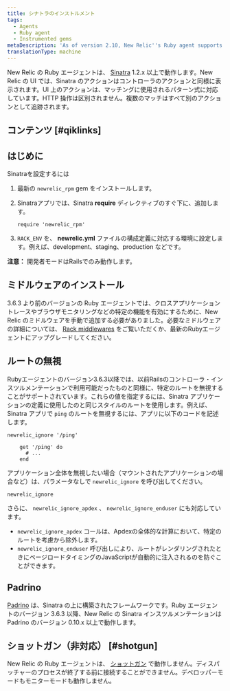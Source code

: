 ```yaml
---
title: シナトラのインストルメント
tags:
  - Agents
  - Ruby agent
  - Instrumented gems
metaDescription: 'As of version 2.10, New Relic''s Ruby agent supports Sinatra 1.2.x or higher.'
translationType: machine
---
```


New Relic の Ruby エージェントは、 [Sinatra](http://www.sinatrarb.com/) 1.2.x 以上で動作します。New Relic の UI では、Sinatra のアクションはコントローラのアクションと同様に表示されます。UI 上のアクションは、マッチングに使用されるパターン式に対応しています。HTTP 操作は区別されません。複数のマッチはすべて別のアクションとして追跡されます。

## コンテンツ [#qiklinks]

## はじめに

Sinatraを設定するには

1. 最新の `newrelic_rpm` gem をインストールします。

2. Sinatraアプリでは、Sinatra **require** ディレクティブのすぐ下に、追加します。

   ```
   require 'newrelic_rpm'
   ```

3. `RACK_ENV` を、 **newrelic.yml** ファイルの構成定義に対応する環境に設定します。例えば、development、staging、production などです。

**注意：** 開発者モードはRailsでのみ動作します。

## ミドルウェアのインストール

3.6.3 より前のバージョンの Ruby エージェントでは、クロスアプリケーショントレースやブラウザモニタリングなどの特定の機能を有効にするために、New Relic のミドルウェアを手動で追加する必要がありました。必要なミドルウェアの詳細については、 [Rack middlewares](/docs/ruby/rack-middlewares) をご覧いただくか、最新のRubyエージェントにアップグレードしてください。

## ルートの無視

Rubyエージェントのバージョン3.6.3以降では、以前Railsのコントローラ・インスツルメンテーションで利用可能だったものと同様に、特定のルートを無視することがサポートされています。これらの値を指定するには、Sinatra アプリケーションの定義に使用したのと同じスタイルのルートを使用します。例えば、Sinatra アプリで `ping` のルートを無視するには、アプリに以下のコードを記述します。

```
newrelic_ignore '/ping'

    get '/ping' do
      # ...
    end
```

アプリケーション全体を無視したい場合（マウントされたアプリケーションの場合など）は、パラメータなしで `newrelic_ignore` を呼び出してください。

```
newrelic_ignore
```

さらに、 `newrelic_ignore_apdex` 、 `newrelic_ignore_enduser` にも対応しています。

* `newrelic_ignore_apdex` コールは、Apdexの全体的な計算において、特定のルートを考慮から除外します。
* `newrelic_ignore_enduser` 呼び出しにより、ルートがレンダリングされたときにページロードタイミングのJavaScriptが自動的に注入されるのを防ぐことができます。

## Padrino

[Padrino](http://www.padrinorb.com/ "新しいウィンドウで開くリンク") は、Sinatra の上に構築されたフレームワークです。Ruby エージェントのバージョン 3.6.3 以降、New Relic の Sinatra インスツルメンテーションは Padrino のバージョン 0.10.x 以上で動作します。

## ショットガン（非対応） [#shotgun]

New Relic の Ruby エージェントは、 [ショットガン](http://rubygems.org/gems/shotgun "新しいウィンドウで開くリンク") で動作しません。ディスパッチャーのプロセスが終了する前に接続することができません。デベロッパーモードもモニターモードも動作しません。
